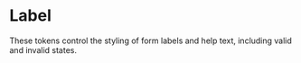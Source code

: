 
<Meta title="Foundations/Tokens/Label" />

# Label

These tokens control the styling of form labels and help text, including valid and invalid states.

<docs-token-table code={code}></docs-token-table>

<Canvas of={FormGroupStories.FormGroup} />

